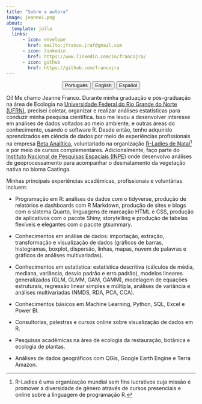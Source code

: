 ---
title: "Sobre a autora"
image: jeanne1.png
about:
  template: jolla
  links:
      - icon: envelope
        href: mailto:jfranco.jraf@gmail.com
      - icon: linkedin
        href: https://www.linkedin.com/in/francojra/
      - icon: github
        href: https://github.com/francojra
---

<center>

::: {.btn-group role="group" aria-label="About"}
<a href="about-pt.html"> <button type="button" class="btn btn-primary me-md-2 btn-sm">Português</button></a> <a href="about-en.html"> <button type="button" class="btn btn-primary me-md-2 btn-sm">English</button></a> <a href="about-es.html"><button type="button" class="btn btn-primary me-md-2 btn-sm">Español</button></a>
:::

</center>

Oi! Me chamo Jeanne Franco. Durante minha graduação e pós-graduação na área de Ecologia na [Universidade Federal do Rio Grande do Norte (UFRN)](https://www.ufrn.br/), precisei coletar, organizar e realizar análises estatísticas para conduzir minha pesquisa científica. Isso me levou a desenvolver interesse em análises de dados voltados ao meio ambiente, e outras áreas do conhecimento, usando o software R. Desde então, tenho adquirido aprendizados em ciência de dados por meio de experiências profissionais na empresa [Beta Analítica](https://betaanalitica.com.br/), voluntariado na organização [R-Ladies de Natal](https://rladies.org/)[^1] e por meio de cursos complementares. Adicionalmente, faço parte do [Instituto Nacional de Pesquisas Espaciais (INPE)](https://www.gov.br/inpe/pt-br) onde desenvolvo análises de geoprocessamento para acompanhar o desmatamento da vegetação nativa no bioma Caatinga. 

Minhas principais experiências acadêmicas, profissionais e voluntárias incluem:

- Programação em R: análises de dados com o tidyverse, produção de relatórios e dashboards com R Markdown, produção de sites e blogs com o sistema Quarto, linguagens de marcação HTML e CSS, produção de aplicativos com o pacote Shiny, storytelling e produção de tabelas flexíveis e elegantes com o pacote gtsummary.

- Conhecimentos em análise de dados: importação, extração, transformação e visualização de dados (gráficos de barras, histogramas, boxplot, dispersão, linhas, mapas, nuvem de palavras e gráficos de análises multivariadas).

- Conhecimentos em estatística: estatística descritiva (cálculos de média, mediana, variância, desvio padrão e erro padrão), modelos lineares generalizados (GLM, GLMM, GAM, GAMM), modelagem de equações estruturais, regressão linear simples e múltipla, análises de variância e análises multivariadas (NMDS, RDA, PCA, CCA).

- Conhecimentos básicos em Machine Learning, Python, SQL, Excel e Power BI.

- Consultorias, palestras e cursos online sobre visualização de dados em R.

- Pesquisas acadêmicas na área de ecologia da restauração, botânica e ecologia de plantas.

- Análises de dados geográficos com QGis, Google Earth Engine e Terra Amazon.

[^1]: R-Ladies é uma organização mundial sem fins lucrativos cuja missão é promover a diversidade de gênero através de cursos presenciais e online sobre a linguagem de programação R.
